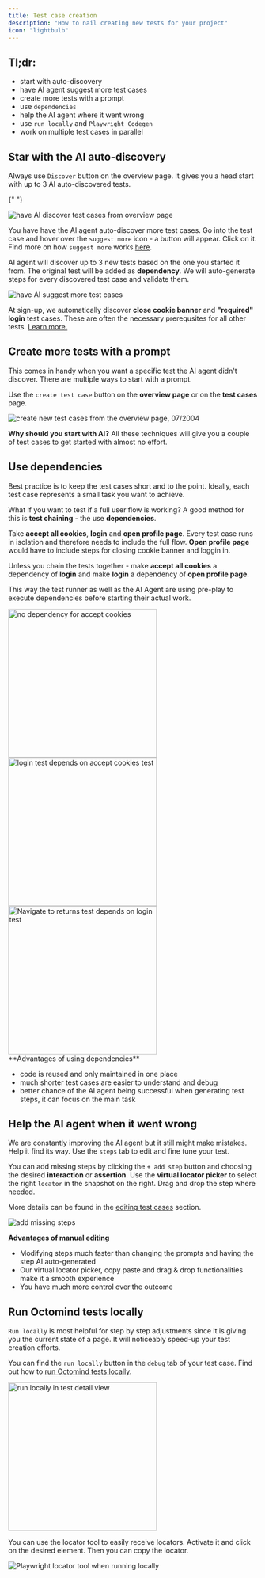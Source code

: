 ```yaml
---
title: Test case creation
description: "How to nail creating new tests for your project"
icon: "lightbulb"
---
```


## Tl;dr:

- start with auto-discovery
- have AI agent suggest more test cases
- create more tests with a prompt
- use `dependencies`
- help the AI agent where it went wrong
- use `run locally` and `Playwright Codegen`
- work on multiple test cases in parallel

## Star with the AI auto-discovery

Always use `Discover` button on the overview page. It gives you a head start with up to 3 AI auto-discovered tests.

{" "}

<Frame caption="Have AI discover first 3 test cases from overiew page, 07/2024">
  <img
    src="images/setup/setup-6-discover.png"
    alt="have AI discover test cases from overview page"
  />
</Frame>

You have have the AI agent auto-discover more test cases. Go into the test case and hover over the `suggest more` icon - a button will appear. Click on it. Find more on how `suggest more` works [here](/new-test-case).

AI agent will discover up to 3 new tests based on the one you started it from. The original test will be added as **dependency**. We will auto-generate steps for every discovered test case and validate them.

<Frame caption="Have the AI agent suggest more test cases, 08/2024">
  <img
    src="images/setup/setup-11-suggest-more.png"
    alt="have AI suggest more test cases"
  />
</Frame>

<div class="mt-8" />

<Info>

At sign-up, we automatically discover **close cookie banner** and **"required" login** test cases. These are often the necessary prerequsites for all other tests. [Learn more.](/first-steps#4-open-the-octomind-app-for-the-first-time)

</Info>

## Create more tests with a prompt

This comes in handy when you want a specific test the AI agent didn't discover. There are multiple ways to start with a prompt.

Use the `create test case` button on the **overview page** or on the **test cases** page.

<Frame caption="Create new test case from the overview page, 07/2024">
  <img
    src="images/prompting/create-new-test.png"
    alt="create new test cases from the overview page, 07/2004"
  />
</Frame>

<div class="mt-8" />

<Tip>

**Why should you start with AI?** All these techniques will give you a couple of test cases to get started with almost no effort.

</Tip>

## Use dependencies

Best practice is to keep the test cases short and to the point. Ideally, each test case represents a small task you want to achieve.

What if you want to test if a full user flow is working? A good method for this is **test chaining** - the use **dependencies**.

Take **accept all cookies**, **login** and **open profile page**. Every test case runs in isolation and therefore needs to include the full flow. **Open profile page** would have to include steps for closing cookie banner and loggin in.

Unless you chain the tests together - make **accept all cookies** a dependency of **login** and make **login** a dependency of **open profile page**.

This way the test runner as well as the AI Agent are using pre-play to execute dependencies before starting their actual work.


<Frame caption="'accept cookies' test is first in the chain - it does not have a dependency, 08/2024">
  <img
    src="images/bestpractice/dependency-01-accept-cookies.png"
    alt="no dependency for accept cookies"
    width="300px"
  />
</Frame>

<div class="mt-8" />


<Frame caption="'login' test depends on 'accept cookies', 08/2024">
  <img
    src="images/bestpractice/dependency-02-login.png"
    alt="login test depends on accept cookies test"
    width="300px"
  />
</Frame>

<div class="mt-8" />


<Frame caption="'navigate to returns' test depends on 'login' test, 08/2024">
  <img
    src="images/bestpractice/dependency-03-navigate-returns.png"
    alt="Navigate to returns test depends on login test"
    width="300px"
  />
</Frame>

<div class="mt-8" />

<Tip>
**Advantages of using dependencies**

- code is reused and only maintained in one place
- much shorter test cases are easier to understand and debug
- better chance of the AI agent being successful when generating test steps, it can focus on the main task

</Tip>

## Help the AI agent when it went wrong

We are constantly improving the AI agent but it still might make mistakes. Help it find its way. Use the `steps` tab to edit and fine tune your test.

You can add missing steps by clicking the `+ add step` button and choosing the desired **interaction** or **assertion**. Use the **virtual locator picker** to select the right `locator` in the snapshot on the right. Drag and drop the step where needed.

More details can be found in the [editing test cases](/edit-test-case) section.

<Frame caption="add missing steps, 08/2024">
  <img src="images/bestpractice/add-steps.png" alt="add missing steps" />
</Frame>

<div class="mt-8" />

<Tip>
  
  **Advantages of manual editing**

- Modifying steps much faster than changing the prompts and having the step AI auto-generated
- Our virtual locator picker, copy paste and drag & drop functionalities make it a smooth experience
- You have much more control over the outcome

</Tip>

## Run Octomind tests locally

`Run locally` is most helpful for step by step adjustments since it is giving you the current state of a page. It will noticeably speed-up your test creation efforts.

You can find the `run locally` button in the `debug` tab of your test case. Find out how to [run Octomind tests locally](/debugtopus).

<Frame caption="'run locally' in test detail view, 08/2024">
  <img
    src="images/bestpractice/run-locally.png"
    alt="run locally in test detail view"
    width="300px"
  />
</Frame>

You can use the locator tool to easily receive locators. Activate it and click on the desired element.
Then you can copy the locator.

<Frame caption="Playwright locator tool when running locally, 02/2024">
  <img
    src="images/bestpractice/run-locally-Playwright-selector.png"
    alt="Playwright locator tool when running locally"
  />
</Frame>
